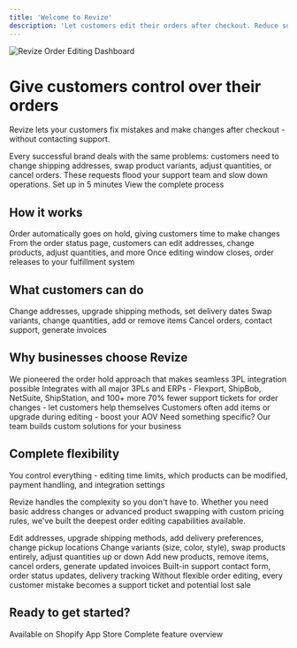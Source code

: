 ```yaml
---
title: 'Welcome to Revize'
description: 'Let customers edit their orders after checkout. Reduce support tickets, increase revenue, and create a better shopping experience.'
---
```


<Frame>
  <img src="/images/hero-light.png" alt="Revize Order Editing Dashboard" style={{ borderRadius: '0.5rem' }} />
</Frame>

# Give customers control over their orders

Revize lets your customers fix mistakes and make changes after checkout - without contacting support.

<Info>
Every successful brand deals with the same problems: customers need to change shipping addresses, swap product variants, adjust quantities, or cancel orders. These requests flood your support team and slow down operations.
</Info>

<CardGroup cols={2}>
  <Card
    title="Get Started"
    icon="rocket"
    href="/quickstart"
  >
    Set up in 5 minutes
  </Card>
  <Card
    title="See How It Works"
    icon="play"
    href="/features/workflow"
  >
    View the complete process
  </Card>
</CardGroup>

## How it works

<Steps>
  <Step title="Customer places order">
    Order automatically goes on hold, giving customers time to make changes
  </Step>
  <Step title="Customer makes edits">
    From the order status page, customers can edit addresses, change products, adjust quantities, and more
  </Step>
  <Step title="Order processes normally">
    Once editing window closes, order releases to your fulfillment system
  </Step>
</Steps>

## What customers can do

<CardGroup cols={3}>
  <Card
    title="Edit shipping"
    icon="truck"
  >
    Change addresses, upgrade shipping methods, set delivery dates
  </Card>
  <Card
    title="Modify products"
    icon="package"
  >
    Swap variants, change quantities, add or remove items
  </Card>
  <Card
    title="Manage orders"
    icon="settings"
  >
    Cancel orders, contact support, generate invoices
  </Card>
</CardGroup>

## Why businesses choose Revize

<Tip>
We pioneered the order hold approach that makes seamless 3PL integration possible
</Tip>

<CardGroup cols={2}>
  <Card
    title="Works with any system"
    icon="plug"
    horizontal
  >
    Integrates with all major 3PLs and ERPs - Flexport, ShipBob, NetSuite, ShipStation, and 100+ more
  </Card>
  <Card
    title="Reduce support load"
    icon="headset"
    horizontal
  >
    70% fewer support tickets for order changes - let customers help themselves
  </Card>
  <Card
    title="Increase revenue"
    icon="trending-up"
    horizontal
  >
    Customers often add items or upgrade during editing - boost your AOV
  </Card>
  <Card
    title="Custom workflows"
    icon="wrench"
    horizontal
  >
    Need something specific? Our team builds custom solutions for your business
  </Card>
</CardGroup>

## Complete flexibility

<Note>
You control everything - editing time limits, which products can be modified, payment handling, and integration settings
</Note>

Revize handles the complexity so you don't have to. Whether you need basic address changes or advanced product swapping with custom pricing rules, we've built the deepest order editing capabilities available.

<AccordionGroup>
  <Accordion title="Shipping & delivery" icon="truck">
    Edit addresses, upgrade shipping methods, add delivery preferences, change pickup locations
  </Accordion>
  
  <Accordion title="Product changes" icon="package">
    Change variants (size, color, style), swap products entirely, adjust quantities up or down
  </Accordion>
  
  <Accordion title="Order management" icon="list">
    Add new products, remove items, cancel orders, generate updated invoices
  </Accordion>
  
  <Accordion title="Customer support" icon="headset">
    Built-in support contact form, order status updates, delivery tracking
  </Accordion>
</AccordionGroup>

<Warning>
Without flexible order editing, every customer mistake becomes a support ticket and potential lost sale
</Warning>

## Ready to get started?

<CardGroup cols={2}>
  <Card
    title="Install Revize"
    href="https://apps.shopify.com/revize"
    icon="download"
    cta="Free trial - no commitment"
  >
    Available on Shopify App Store
  </Card>
  <Card
    title="View all features"
    href="/features/order-editing"
    icon="list"
    cta="See everything you can do"
  >
    Complete feature overview
  </Card>
</CardGroup>
